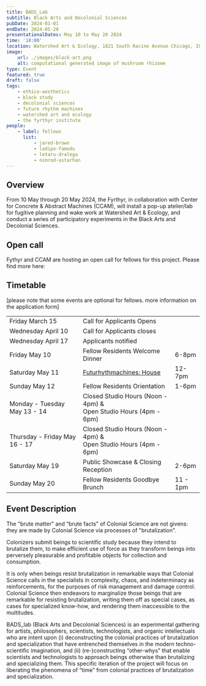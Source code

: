 ```yaml
---
title: BADS_Lab
subtitle: Black Arts and Decolonial Sciences
pubDate: 2024-01-01
endDate: 2024-05-20
presentationalDates: May 10 to May 20 2024
time: '18:00'
location: Watershed Art & Ecology, 1821 South Racine Avenue Chicago, IL, 60608
image:
    url: ./images/black-art.png
    alt: computational generated image of mushroom rhizome
type: Event
featured: true
draft: false
tags:
    - ethico-aesthetics
    - black study
    - decolonial sciences
    - future rhythm machines
    - watershed art and ecology
    - the fyrthyr institute
people:
    - label: fellows
      list:
          - jared-brown
          - ladipo-famodu
          - letaru-dralega
          - nimrod-astarhan
---
```



## Overview

From 10 May through 20 May 2024, the Fyrthyr, in collaboration with Center for Concrete & Abstract Machines (CCAM), will install a pop-up atelier/lab for fugitive planning and wake work at Watershed Art & Ecology, and conduct a series of participatory experiments in the Black Arts and Decolonial Sciences.

## Open call

Fythyr and CCAM are hosting an open call for fellows for this project. Please find more here:

<LinkButton text="Call for Fellows" url="https://forms.gle/MxLd2L28vcSCqffz5" />

## Timetable

[please note that some events are optional for fellows. more information on the application form]

|                               |                                                                           |          |
| ----------------------------- | ------------------------------------------------------------------------- | -------- |
| Friday March 15               | Call for Applicants Opens                                                 |          |
| Wednesday April 10            | Call for Applicants closes                                                |          |
| Wednesday April 17            | Applicants notified                                                       |          |
| Friday May 10                 | Fellow Residents Welcome Dinner                                           | 6-8pm    |
| Saturday May 11               | [Futurhythmachines: House](/programs/24-5-10-future-rhythm-machines-chicago-house) | 12-7pm   |
| Sunday May 12                 | Fellow Residents Orientation                                              | 1-6pm    |
| Monday - Tuesday May 13 - 14  | Closed Studio Hours (Noon - 4pm) & <br/>Open Studio Hours (4pm - 6pm)          |          |
| Thursday - Friday May 16 - 17 | Closed Studio Hours (Noon - 4pm) & <br/>Open Studio Hours (4pm - 6pm)          |          |
| Saturday May 19               | Public Showcase & Closing Reception                                       | 2-6pm    |
| Sunday May 20                 | Fellow Residents Goodbye Brunch                                           | 11 - 1pm |

## Event Description

The "brute matter" and “brute facts" of Colonial Science are not givens: they are made by Colonial Science via processes of "brutalization”.

Colonizers submit beings to scientific study because they intend to brutalize them, to make efficient use of force as they transform beings into perversely pleasurable and profitable objects for collection and consumption.

It is only when beings resist brutalization in remarkable ways that Colonial Science calls in the specialists in complexity, chaos, and indeterminacy as reinforcements, for the purposes of risk management and damage control. Colonial Science then endeavors to marginalize those beings that are remarkable for resisting brutalization, writing them off as special cases, as cases for specialized know-how, and rendering them inaccessible to the multitudes.

BADS_lab (Black Arts and Decolonial Sciences) is an experimental gathering for artists, philosophers, scientists, technologists, and organic intellectuals who are intent upon (i) deconstructing the colonial practices of brutalization and specialization that have entrenched themselves in the modern techno-scientific imagination, and (ii) (re-)constructing “other-whys” that enable scientists and technologists to approach beings otherwise than brutalizing and specializing them. This specific iteration of the project will focus on liberating the phenomena of “time” from colonial practices of brutalization and specialization.

